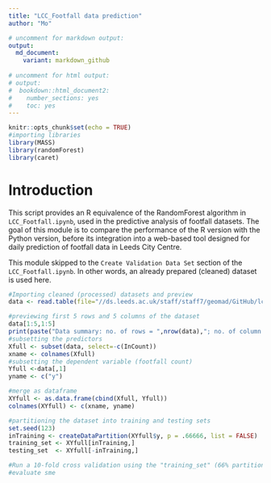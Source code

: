 ```yaml
---
title: "LCC_Footfall data prediction"
author: "Mo"

# uncomment for markdown output:
output:
  md_document:
    variant: markdown_github
    
# uncomment for html output:
# output:
#  bookdown::html_document2:
#    number_sections: yes
#    toc: yes
---
```


```r
knitr::opts_chunk$set(echo = TRUE)
#importing libraries
library(MASS)
library(randomForest)
library(caret)
```

# Introduction
This script provides an R equivalence of the RandomForest algorithm in `LCC_Footfall.ipynb`, used in the predictive analysis of footfall datasets. 
The goal of this module is to compare the performance of the R version with the Python version, before its integration into a web-based tool designed for daily prediction of footfall data in Leeds City Centre.

This module skipped to the `Create Validation Data Set` section of the `LCC_Footfall.ipynb`. In other words, an already prepared (cleaned) dataset is used here.

```r

#Importing cleaned (processed) datasets and preview
data <- read.table(file="//ds.leeds.ac.uk/staff/staff7/geomad/GitHub/lcc-footfall/Cleaned_Dataset/input_Dataset.csv", sep=",",head=TRUE)

#previewing first 5 rows and 5 columns of the dataset
data[1:5,1:5]
print(paste("Data summary: no. of rows = ",nrow(data),"; no. of column = ",ncol(data), sep = ""))
#subsetting the predictors
Xfull <- subset(data, select=-c(InCount)) 
xname <- colnames(Xfull)
#subsetting the dependent variable (footfall count)
Yfull <-data[,1]
yname <- c("y")

#merge as dataframe
XYfull <- as.data.frame(cbind(Xfull, Yfull))
colnames(XYfull) <- c(xname, yname)

#partitioning the dataset into training and testing sets
set.seed(123)
inTraining <- createDataPartition(XYfull$y, p = .66666, list = FALSE)
training_set <- XYfull[inTraining,] 
testing_set  <- XYfull[-inTraining,]

#Run a 10-fold cross validation using the "training_set" (66% partition)
#evaluate sme


```

